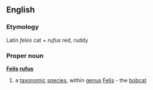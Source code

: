 ==English==
===Etymology===
Latin ''feles'' cat + ''rufus'' red, ruddy
===Proper noun===
{{wikipedia}}
'''[[Felis]] [[rufus]]'''
#a [[taxonomic]] [[species]], within [[genus]] [[Felis]] - the [[bobcat]]
{{wikispecies}}
